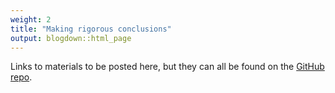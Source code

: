 ```yaml
---
weight: 2
title: "Making rigorous conclusions"
output: blogdown::html_page
---
```


Links to materials to be posted here, but they can all be found on the 
[GitHub repo](https://github.com/rstudio-education/datascience-box).
